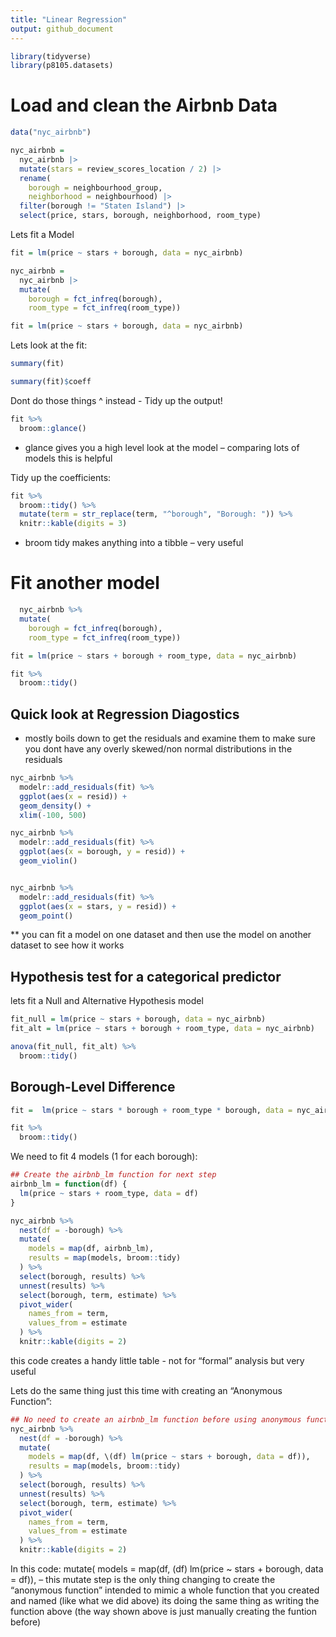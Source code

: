 ```yaml
---
title: "Linear Regression"
output: github_document
---
```


```r
library(tidyverse)
library(p8105.datasets)
```


# Load and clean the Airbnb Data

```r
data("nyc_airbnb")

nyc_airbnb = 
  nyc_airbnb |> 
  mutate(stars = review_scores_location / 2) |> 
  rename(
    borough = neighbourhood_group,
    neighborhood = neighbourhood) |> 
  filter(borough != "Staten Island") |> 
  select(price, stars, borough, neighborhood, room_type)

```


Lets fit a Model

```r
fit = lm(price ~ stars + borough, data = nyc_airbnb)

nyc_airbnb = 
  nyc_airbnb |> 
  mutate(
    borough = fct_infreq(borough),
    room_type = fct_infreq(room_type))

fit = lm(price ~ stars + borough, data = nyc_airbnb)
```


Lets look at the fit:
```r
summary(fit)

summary(fit)$coeff

```

Dont do those things ^ instead - Tidy up the output!

```r
fit %>% 
  broom::glance()
```
- glance gives you a high level look at the model -- comparing lots of models this is helpful 


Tidy up the coefficients: 
```r
fit %>% 
  broom::tidy() %>% 
  mutate(term = str_replace(term, "^borough", "Borough: ")) %>% 
  knitr::kable(digits = 3)

```
- broom tidy makes anything into a tibble -- very useful 


# Fit another model

```r

  nyc_airbnb %>% 
  mutate(
    borough = fct_infreq(borough),
    room_type = fct_infreq(room_type))

fit = lm(price ~ stars + borough + room_type, data = nyc_airbnb)

fit %>% 
  broom::tidy()
```


## Quick look at Regression Diagostics 
- mostly boils down to get the residuals and examine them to make sure you dont have any overly skewed/non normal distributions in the residuals 

```r
nyc_airbnb %>% 
  modelr::add_residuals(fit) %>% 
  ggplot(aes(x = resid)) +
  geom_density() +
  xlim(-100, 500)

nyc_airbnb %>% 
  modelr::add_residuals(fit) %>% 
  ggplot(aes(x = borough, y = resid)) +
  geom_violin() 


nyc_airbnb %>% 
  modelr::add_residuals(fit) %>% 
  ggplot(aes(x = stars, y = resid)) +
  geom_point() 
```
** you can fit a model on one dataset and then use the model on another dataset to see how it works 

## Hypothesis test for a categorical predictor 

lets fit a Null and Alternative Hypothesis model

```r
fit_null = lm(price ~ stars + borough, data = nyc_airbnb)
fit_alt = lm(price ~ stars + borough + room_type, data = nyc_airbnb)

anova(fit_null, fit_alt) %>% 
  broom::tidy()
```


## Borough-Level Difference

```r
fit =  lm(price ~ stars * borough + room_type * borough, data = nyc_airbnb) 

fit %>% 
  broom::tidy()

```

We need to fit 4 models (1 for each borough):

```r
## Create the airbnb_lm function for next step
airbnb_lm = function(df) {
  lm(price ~ stars + room_type, data = df)
}

nyc_airbnb %>% 
  nest(df = -borough) %>% 
  mutate(
    models = map(df, airbnb_lm),
    results = map(models, broom::tidy)
  ) %>% 
  select(borough, results) %>% 
  unnest(results) %>% 
  select(borough, term, estimate) %>% 
  pivot_wider(
    names_from = term,
    values_from = estimate
  ) %>% 
  knitr::kable(digits = 2)


```
this code creates a handy little table - not for "formal" analysis but very useful


Lets do the same thing just this time with creating an "Anonymous Function": 
```r
## No need to create an airbnb_lm function before using anonymous function in this code:
nyc_airbnb %>% 
  nest(df = -borough) %>% 
  mutate(
    models = map(df, \(df) lm(price ~ stars + borough, data = df)),
    results = map(models, broom::tidy)
  ) %>% 
  select(borough, results) %>% 
  unnest(results) %>% 
  select(borough, term, estimate) %>% 
  pivot_wider(
    names_from = term,
    values_from = estimate
  ) %>% 
  knitr::kable(digits = 2)

```
In this code: 
mutate(
 models = map(df, \(df) lm(price ~ stars + borough, data = df)),
  -- this mutate step is the only thing changing to create the "anonymous function" intended to mimic a whole function that you created and named (like what we did above) its doing the same thing as writing the function above (the way shown above is just manually creating the funtion before)
    
